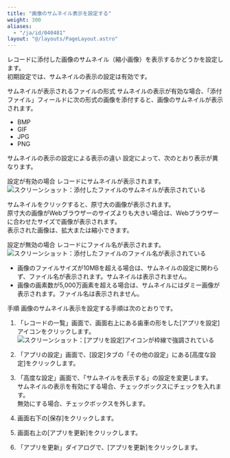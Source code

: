 ```yaml
---
title: "画像のサムネイル表示を設定する"
weight: 300
aliases:
  - "/ja/id/040481"
layout: "@/layouts/PageLayout.astro"
---
```




レコードに添付した画像のサムネイル（縮小画像）を表示するかどうかを設定します。  
初期設定では、サムネイルの表示の設定は有効です。

<Heading id="app_othersettings_set_thumbnail_10">サムネイルが表示されるファイルの形式</Heading>
サムネイルの表示が有効な場合、「添付ファイル」フィールドに次の形式の画像を添付すると、画像のサムネイルが表示されます。

* BMP
* GIF
* JPG
* PNG

<Heading id="app_othersettings_set_thumbnail_20">サムネイルの表示の設定による表示の違い</Heading>
設定によって、次のとおり表示が異なります。

<Heading level={3} id="app_othersettings_set_thumbnail_2010">設定が有効の場合</Heading>
レコードにサムネイルが表示されます。  
<Img src="/k/kintone/img-ja/thumbnail_img1_1.png" alt="スクリーンショット：添付したファイルのサムネイルが表示されている" />

サムネイルをクリックすると、原寸大の画像が表示されます。  
原寸大の画像がWebブラウザーのサイズよりも大きい場合は、Webブラウザーに合わせたサイズで画像が表示されます。  
表示された画像は、拡大または縮小できます。

<Heading level={3} id="app_othersettings_set_thumbnail_2020">設定が無効の場合</Heading>
レコードにファイル名が表示されます。  
<Img src="/k/kintone/img-ja/thumbnail_img2_1.png" alt="スクリーンショット：添付したファイルのファイル名が表示されている" />

<Note>

* 画像のファイルサイズが10MBを超える場合は、サムネイルの設定に関わらず、ファイル名が表示されます。サムネイルは表示されません。
* 画像の画素数が5,000万画素を超える場合は、サムネイルにはダミー画像が表示されます。ファイル名は表示されません。


</Note>

<Heading id="app_othersettings_set_thumbnail_30">手順</Heading>
画像のサムネイル表示を設定する手順は次のとおりです。

1. 「レコードの一覧」画面で、画面右上にある歯車の形をした[アプリを設定]アイコンをクリックします。  
   <Img src="/k/kintone/img/settings_new_icon.png" alt="スクリーンショット：[アプリを設定]アイコンが枠線で強調されている" />

1. 「アプリの設定」画面で、[設定]タブの「その他の設定」にある[高度な設定]をクリックします。

1. 「高度な設定」画面で、「サムネイルを表示する」の設定を変更します。  
  サムネイルの表示を有効にする場合、チェックボックスにチェックを入れます。  
  無効にする場合、チェックボックスを外します。

1. 画面右下の[保存]をクリックします。

1. 画面右上の[アプリを更新]をクリックします。

1. 「アプリを更新」ダイアログで、[アプリを更新]をクリックします。
